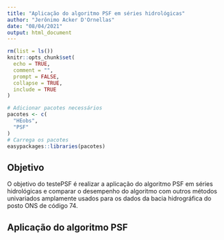```yaml
---
title: "Aplicação do algoritmo PSF em séries hidrológicas"
author: "Jerônimo Acker D'Ornellas"
date: "08/04/2021"
output: html_document
---
```



```r
rm(list = ls())
knitr::opts_chunk$set(
  echo = TRUE,
  comment = "",
  prompt = FALSE,
  collapse = TRUE,
  include = TRUE
)

# Adicionar pacotes necessários 
pacotes <- c(
  "HEobs",
  "PSF"
)
# Carrega os pacotes
easypackages::libraries(pacotes)
```

## Objetivo 

O objetivo do testePSF é realizar a aplicação do algoritmo PSF em séries hidrológicas e comparar o desempenho do algoritmo com outros métodos univariados amplamente usados para os dados da bacia hidrográfica do posto ONS de código 74.

## Aplicação do algoritmo PSF

